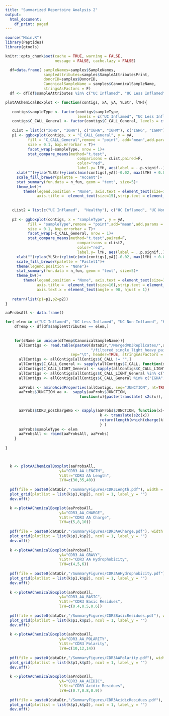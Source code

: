 ```yaml
---
title: "Summarized Repertoire Analysis 2"
output:
  html_document:
    df_print: paged
---
```


```r
source("Main.R")
library(Peptides)
library(gtools)

knitr::opts_chunk$set(cache = TRUE, warning = FALSE, 
                      message = FALSE, cache.lazy = FALSE)
```

```r
  df=data.frame( sampleNames=samples$SampleNames,
                 sampleAttributes=samples$SampleAttributesPrint,
                 donorID=samples$DonorID,
                 CanonicalSampleName = samples$CanonicalSampleName,
                 stringsAsFactors = F)
  df <- df[df$sampleAttributes %in% c("UC Inflamed", "UC Less Inflamed", "UC Non-Inflamed", "Healthy"),]

```

```r
plotAAChemicalBoxplot <- function(contigs, xA, yA, YLStr, lYH){
   
   contigs$sampleType <- factor(contigs$sampleType,
                                levels = c("UC Inflamed", "UC Less Inflamed", "UC Non-Inflamed", "Healthy"))
   contigs$C_CALL_General <- factor(contigs$C_CALL_General, levels = c("IGHA", "IGHG", "IGHM"))
   
   cList = list(c("IGHG", "IGHA"), c("IGHA", "IGHM"), c("IGHG", "IGHM"))
   p1 <- ggboxplot(contigs, x = "C_CALL_General", y = yA,
          fill = "C_CALL_General",remove = "point", add="mean",add.params = list(color = "red"),
          size = 0.1, bxp.errorbar = T)+
          facet_wrap(~sampleType, nrow = 1)+
          stat_compare_means(method="t.test",
                                comparisons = cList,paired=F,
                                color="red",
                                label.y= lYH, aes(label = ..p.signif..))+
     xlab("")+ylab(YLStr)+ylim(c(min(contigs[,yA])-0.02, max(lYH) + 0.07))+
     scale_fill_brewer(palette = "Accent")+
     stat_summary(fun.data = n_fun, geom = "text", size=5)+
     theme_bw()+
        theme(legend.position = "None", axis.text = element_text(size=13),
              axis.title =  element_text(size=15),strip.text = element_text(size=15))
   
   
   cList2 = list(c("UC Inflamed",  "Healthy"), c("UC Inflamed", "UC Non-Inflamed"), c("UC Non-Inflamed", "Healthy"))
   
   p2 <- ggboxplot(contigs, x = "sampleType", y = yA,
          fill = "sampleType",remove = "point",add="mean",add.params = list(color = "red"),
          size = 0.1, bxp.errorbar = T)+
          facet_wrap(~C_CALL_General, nrow = 1)+
          stat_compare_means(method="t.test",paired=F,
                                comparisons = cList2,
                                color="red",
                                label.y= lYH, aes(label = ..p.signif..))+
     xlab("")+ylab(YLStr)+ylim(c(min(contigs[,yA])-0.02, max(lYH) + 0.07))+
     scale_fill_brewer(palette = "Pastel1")+
     theme(legend.position = "None")+
     stat_summary(fun.data = n_fun, geom = "text", size=5)+
     theme_bw()+
        theme(legend.position = "None", axis.text = element_text(size=16),
              axis.title =  element_text(size=16),strip.text = element_text(size=18),
              axis.text.x = element_text(angle = 90, hjust = 1))
   
   return(list(p1=p1,p2=p2))
}
```

```r

aaProbsAll <- data.frame()

for( elem in c("UC Inflamed", "UC Less Inflamed", "UC Non-Inflamed", "Healthy")){
    dfTemp <- df[df$sampleAttributes == elem,]
    
    
    for(sName in unique(dfTemp$CanonicalSampleName)){
      allContigs <- read.table(paste0(dataDir,"/MergedVDJReplicates/",sName,
                                      "/filtered_single_light_heavy_paired_clone-pass.tab"),
                             sep="\t", header=TRUE, stringsAsFactors = F)
      allContigs <- allContigs[allContigs$C_CALL != "",]
      allContigs$C_CALL_General <- sapply(allContigs$C_CALL, function(x){substr(x,1,4)})
      allContigs$C_CALL_LIGHT_General <- sapply(allContigs$C_CALL_LIGHT, function(x){substr(x,1,3)})
      allContigs <- allContigs[allContigs$C_CALL_LIGHT_General %in% c("IGL", "IGK"),]
      allContigs <- allContigs[allContigs$C_CALL_General %in% c("IGHA", "IGHG", "IGHM"),]
      
      aaProbs <- aminoAcidProperties(allContigs, seq="JUNCTION", nt=TRUE, trim=TRUE, label="CDR3")
      aaProbs$JUNCTION_aa <-  sapply(aaProbs$JUNCTION,
                                 function(x){paste(translate( s2c(x)), collapse = "")})
  

      aaProbs$CDR3_posChargeNo <- sapply(aaProbs$JUNCTION, function(x){ 
                                          k <- translate(s2c(x))
                                          return(length(which(charge(k[2:(length(k)-1)] ) > 0)) )
                                          } )
      aaProbs$sampleType <- elem
      aaProbsAll <- rbind(aaProbsAll, aaProbs)
    }
  
}

  
```

```r
  k <- plotAAChemicalBoxplot(aaProbsAll,
                        yA="CDR3_AA_LENGTH",
                        YLStr="CDR3 AA Length",
                        lYH=c(30,35,40))
  
  pdf(file = paste0(dataDir,"/SummaryFigures/CDR3Length.pdf"), width = 15, height = 10)
  plot_grid(plotlist = list(k$p1,k$p2), ncol = 1, label_y = "")
  dev.off()

  k <-plotAAChemicalBoxplot(aaProbsAll,
                        yA="CDR3_AA_CHARGE",
                        YLStr="CDR3 AA Charge",
                        lYH=c(5,8,10))
  
  pdf(file = paste0(dataDir,"/SummaryFigures/CDR3AACharge.pdf"), width = 15, height = 10)
  plot_grid(plotlist = list(k$p1,k$p2), ncol = 1, label_y = "")
  dev.off()
  
  k <-plotAAChemicalBoxplot(aaProbsAll,
                        yA="CDR3_AA_GRAVY",
                        YLStr="CDR3 AA Hydrophobicity",
                        lYH=c(4,5,6))
  
  pdf(file = paste0(dataDir,"/SummaryFigures/CDR3AAHydrophobicity.pdf"), width = 15, height = 10)
  plot_grid(plotlist = list(k$p1,k$p2), ncol = 1, label_y = "")
  dev.off()
  
  k <-plotAAChemicalBoxplot(aaProbsAll,
                        yA="CDR3_AA_BASIC",
                        YLStr="CDR3 Basic Residues",
                        lYH=c(0.4,0.5,0.6)) 
  
  pdf(file = paste0(dataDir,"/SummaryFigures/CDR3BasicResidues.pdf"), width = 15, height = 10)
  plot_grid(plotlist = list(k$p1,k$p2), ncol = 1, label_y = "")
  dev.off()
  
  k <-plotAAChemicalBoxplot(aaProbsAll,
                        yA="CDR3_AA_POLARITY",
                        YLStr="CDR3 Polarity",
                        lYH=c(10,12,14)) 
  
  pdf(file = paste0(dataDir,"/SummaryFigures/CDR3AAPolarity.pdf"), width = 15, height = 10)
  plot_grid(plotlist = list(k$p1,k$p2), ncol = 1, label_y = "")
  dev.off()
  
  k <-plotAAChemicalBoxplot(aaProbsAll,
                        yA="CDR3_AA_ACIDIC",
                        YLStr="CDR3 Acidic Residues",
                        lYH=c(0.7,0.8,0.9)) 
  
  pdf(file = paste0(dataDir,"/SummaryFigures/CDR3AcidicResidues.pdf"), width = 15, height = 10)
  plot_grid(plotlist = list(k$p1,k$p2), ncol = 1, label_y = "")
  dev.off()

```

